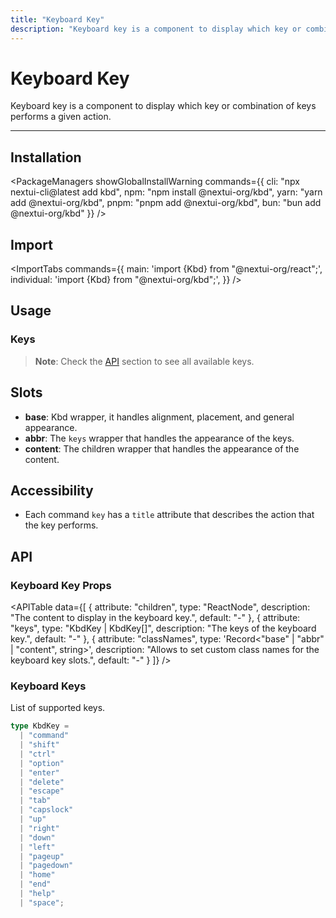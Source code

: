 ```yaml
---
title: "Keyboard Key"
description: "Keyboard key is a component to display which key or combination of keys performs a given action."
---
```



# Keyboard Key

Keyboard key is a component to display which key or combination of keys performs a given action.

<ComponentLinks component="kbd" rscCompatible />

---

<CarbonAd/>

## Installation

<PackageManagers
  showGlobalInstallWarning
  commands={{
    cli: "npx nextui-cli@latest add kbd",
    npm: "npm install @nextui-org/kbd",
    yarn: "yarn add @nextui-org/kbd",
    pnpm: "pnpm add @nextui-org/kbd",
    bun: "bun add @nextui-org/kbd"
  }}
/>

## Import

<ImportTabs
  commands={{
    main: 'import {Kbd} from "@nextui-org/react";',
    individual: 'import {Kbd} from "@nextui-org/kbd";',
  }}
/>

## Usage

<CodeDemo title="Usage" files={kbdContent.usage} />

### Keys

<CodeDemo title="Keys" files={kbdContent.keys} />

> **Note**: Check the [API](#keyboard-keys) section to see all available keys.

## Slots

- **base**: Kbd wrapper, it handles alignment, placement, and general appearance.
- **abbr**: The `keys` wrapper that handles the appearance of the keys.
- **content**: The children wrapper that handles the appearance of the content.

<Spacer y={4}/>  

## Accessibility

- Each command `key` has a `title` attribute that describes the action that the key performs.

<Spacer y={4}/>  

## API

### Keyboard Key Props

<APITable
  data={[
    {
      attribute: "children",
      type: "ReactNode",
      description: "The content to display in the keyboard key.",
      default: "-"
    },
    {
      attribute: "keys",
      type: "KbdKey | KbdKey[]",
      description: "The keys of the keyboard key.",
      default: "-"
    },
    {
      attribute: "classNames",
      type: 'Record<"base" | "abbr" | "content", string>',
      description: "Allows to set custom class names for the keyboard key slots.",
      default: "-"
    }
  ]}
/>

### Keyboard Keys

List of supported keys.

```ts
type KbdKey =
  | "command"
  | "shift"
  | "ctrl"
  | "option"
  | "enter"
  | "delete"
  | "escape"
  | "tab"
  | "capslock"
  | "up"
  | "right"
  | "down"
  | "left"
  | "pageup"
  | "pagedown"
  | "home"
  | "end"
  | "help"
  | "space";
```
